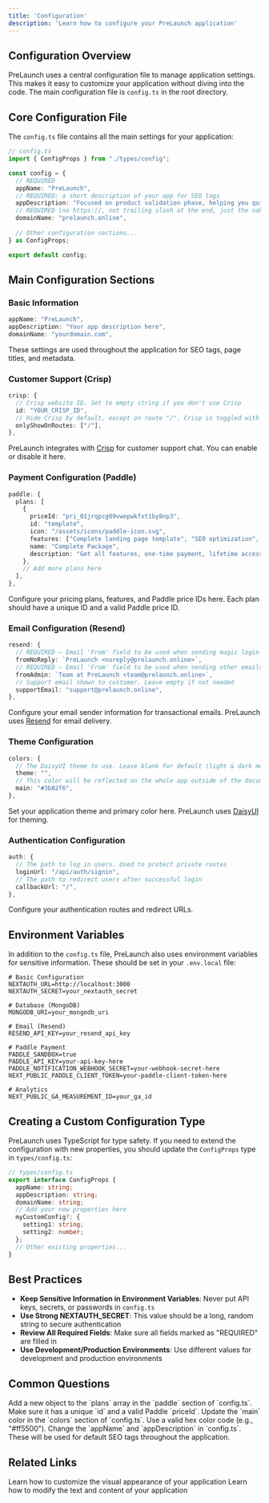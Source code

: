 ```yaml
---
title: 'Configuration'
description: 'Learn how to configure your PreLaunch application'
---
```


## Configuration Overview

PreLaunch uses a central configuration file to manage application settings. This makes it easy to customize your application without diving into the code. The main configuration file is `config.ts` in the root directory.

## Core Configuration File

The `config.ts` file contains all the main settings for your application:

```typescript
// config.ts
import { ConfigProps } from "./types/config";

const config = {
  // REQUIRED
  appName: "PreLaunch",
  // REQUIRED: a short description of your app for SEO tags
  appDescription: "Focused on product validation phase, helping you quickly deploy a professional website, validate product ideas and collect potential user feedback.",
  // REQUIRED (no https://, not trailing slash at the end, just the naked domain)
  domainName: "prelaunch.online",
  
  // Other configuration sections...
} as ConfigProps;

export default config;
```

## Main Configuration Sections

### Basic Information

```typescript
appName: "PreLaunch",
appDescription: "Your app description here",
domainName: "yourdomain.com",
```

These settings are used throughout the application for SEO tags, page titles, and metadata.

### Customer Support (Crisp)

```typescript
crisp: {
  // Crisp website ID. Set to empty string if you don't use Crisp
  id: "YOUR_CRISP_ID",
  // Hide Crisp by default, except on route "/". Crisp is toggled with <ButtonSupport/>
  onlyShowOnRoutes: ["/"],
},
```

PreLaunch integrates with [Crisp](https://crisp.chat/) for customer support chat. You can enable or disable it here.

### Payment Configuration (Paddle)

```typescript
paddle: {
  plans: [
    {
      priceId: "pri_01jrqpcg09vwepwkfxt1by8np3",
      id: "template",
      icon: "/assets/icons/paddle-icon.svg",
      features: ["Complete landing page template", "SEO optimization", "Waitlist functionality", "High performance loading", "User survey form", "Free updates", "Responsive design", "Source code access", "Dark mode support", "Developer support"],
      name: "Complete Package",
      description: "Get all features, one-time payment, lifetime access",
    },
    // Add more plans here
  ],
},
```

Configure your pricing plans, features, and Paddle price IDs here. Each plan should have a unique ID and a valid Paddle price ID.


### Email Configuration (Resend)

```typescript
resend: {
  // REQUIRED — Email 'From' field to be used when sending magic login links
  fromNoReply: `PreLaunch <noreply@prelaunch.online>`,
  // REQUIRED — Email 'From' field to be used when sending other emails, like abandoned carts, updates etc..
  fromAdmin: `Team at PreLaunch <team@prelaunch.online>`,
  // Support email shown to customer. Leave empty if not needed
  supportEmail: "support@prelaunch.online",
},
```

Configure your email sender information for transactional emails. PreLaunch uses [Resend](https://resend.com/) for email delivery.

### Theme Configuration

```typescript
colors: {
  // The DaisyUI theme to use. Leave blank for default (light & dark mode)
  theme: "",
  // This color will be reflected on the whole app outside of the document
  main: "#3b82f6",
},
```

Set your application theme and primary color here. PreLaunch uses [DaisyUI](https://daisyui.com/) for theming.

### Authentication Configuration

```typescript
auth: {
  // The path to log in users. Used to protect private routes
  loginUrl: "/api/auth/signin",
  // The path to redirect users after successful login
  callbackUrl: "/",
},
```

Configure your authentication routes and redirect URLs.

## Environment Variables

In addition to the `config.ts` file, PreLaunch also uses environment variables for sensitive information. These should be set in your `.env.local` file:

```
# Basic Configuration
NEXTAUTH_URL=http://localhost:3000
NEXTAUTH_SECRET=your_nextauth_secret

# Database (MongoDB)
MONGODB_URI=your_mongodb_uri

# Email (Resend)
RESEND_API_KEY=your_resend_api_key

# Paddle Payment
PADDLE_SANDBOX=true
PADDLE_API_KEY=your-api-key-here
PADDLE_NOTIFICATION_WEBHOOK_SECRET=your-webhook-secret-here
NEXT_PUBLIC_PADDLE_CLIENT_TOKEN=your-paddle-client-token-here

# Analytics
NEXT_PUBLIC_GA_MEASUREMENT_ID=your_ga_id
```

## Creating a Custom Configuration Type

PreLaunch uses TypeScript for type safety. If you need to extend the configuration with new properties, you should update the `ConfigProps` type in `types/config.ts`:

```typescript
// types/config.ts
export interface ConfigProps {
  appName: string;
  appDescription: string;
  domainName: string;
  // Add your new properties here
  myCustomConfig?: {
    setting1: string;
    setting2: number;
  };
  // Other existing properties...
}
```

## Best Practices

- **Keep Sensitive Information in Environment Variables**: Never put API keys, secrets, or passwords in `config.ts`
- **Use Strong NEXTAUTH_SECRET**: This value should be a long, random string to secure authentication
- **Review All Required Fields**: Make sure all fields marked as "REQUIRED" are filled in
- **Use Development/Production Environments**: Use different values for development and production environments

## Common Questions

<AccordionGroup>
  <Accordion title="How do I add a new pricing plan?">
    Add a new object to the `plans` array in the `paddle` section of `config.ts`. Make sure it has a unique `id` and a valid Paddle `priceId`.
  </Accordion>
  <Accordion title="How do I change the primary color of the application?">
    Update the `main` color in the `colors` section of `config.ts`. Use a valid hex color code (e.g., "#ff5500").
  </Accordion>
  <Accordion title="How do I update SEO information?">
    Change the `appName` and `appDescription` in `config.ts`. These will be used for default SEO tags throughout the application.
  </Accordion>
</AccordionGroup>

## Related Links

<CardGroup cols={2}>
  <Card
    title="Theme Customization"
    icon="brush"
    href="/customization/themes"
  >
    Learn how to customize the visual appearance of your application
  </Card>
  <Card
    title="Content Customization"
    icon="file-text"
    href="/customization/content"
  >
    Learn how to modify the text and content of your application
  </Card>
</CardGroup> 